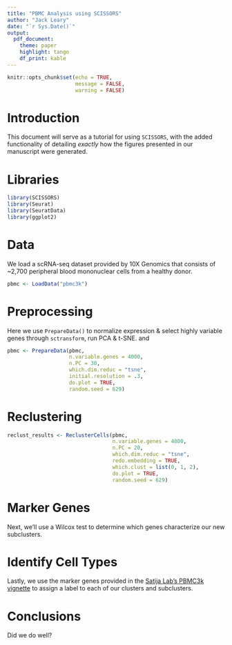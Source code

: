 ```yaml
---
title: "PBMC Analysis using SCISSORS"
author: "Jack Leary"
date: "`r Sys.Date()`"
output:
  pdf_document:
    theme: paper
    highlight: tango
    df_print: kable
---
```


```r
knitr::opts_chunk$set(echo = TRUE, 
                      message = FALSE, 
                      warning = FALSE)
```

# Introduction
This document will serve as a tutorial for using `SCISSORS`, with the added functionality of detailing *exactly* how the figures presented in our manuscript were generated. 

# Libraries
```r
library(SCISSORS)
library(Seurat)
library(SeuratData)
library(ggplot2)
```

# Data
We load a scRNA-seq dataset provided by 10X Genomics that consists of ~2,700 peripheral blood mononuclear cells from a healthy donor. 
```r
pbmc <- LoadData("pbmc3k")
```

# Preprocessing
Here we use `PrepareData()` to normalize expression & select highly variable genes through `sctransform`, run PCA & t-SNE. and 
```r
pbmc <- PrepareData(pbmc, 
                    n.variable.genes = 4000, 
                    n.PC = 30, 
                    which.dim.reduc = "tsne", 
                    initial.resolution = .3, 
                    do.plot = TRUE, 
                    random.seed = 629)
```


# Reclustering
```r
reclust_results <- ReclusterCells(pbmc, 
                                  n.variable.genes = 4000, 
                                  n.PC = 20, 
                                  which.dim.reduc = "tsne", 
                                  redo.embedding = TRUE, 
                                  which.clust = list(0, 1, 2), 
                                  do.plot = TRUE, 
                                  random.seed = 629)
```

# Marker Genes
Next, we'll use a Wilcox test to determine which genes characterize our new subclusters. 

# Identify Cell Types
Lastly, we use the marker genes provided in the [Satija Lab's PBMC3k vignette](https://satijalab.org/seurat/v3.2/pbmc3k_tutorial.html) to assign a label to each of our clusters and subclusters. 

# Conclusions
Did we do well?
